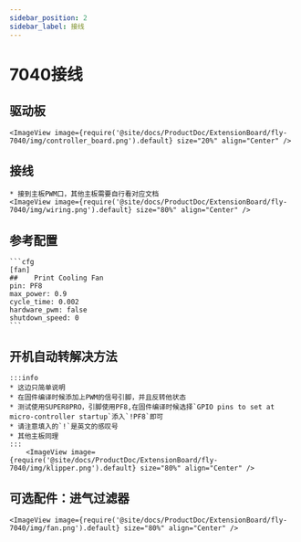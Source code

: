 ```yaml
---
sidebar_position: 2
sidebar_label: 接线
---
```




# 7040接线

## 驱动板

    <ImageView image={require('@site/docs/ProductDoc/ExtensionBoard/fly-7040/img/controller_board.png').default} size="20%" align="Center" />


## 接线

    * 接到主板PWM口，其他主板需要自行看对应文档
    <ImageView image={require('@site/docs/ProductDoc/ExtensionBoard/fly-7040/img/wiring.png').default} size="80%" align="Center" />

## 参考配置

    ```cfg
    [fan]
    ##    Print Cooling Fan 
    pin: PF8
    max_power: 0.9
    cycle_time: 0.002
    hardware_pwm: false
    shutdown_speed: 0
    ```

## 开机自动转解决方法

    :::info
    * 这边只简单说明
    * 在固件编译时候添加上PWM的信号引脚，并且反转他状态
    * 测试使用SUPER8PRO，引脚使用PF8,在固件编译时候选择`GPIO pins to set at micro-controller startup`添入`!PF8`即可
    * 请注意填入的`!`是英文的感叹号
    * 其他主板同理
    :::
        <ImageView image={require('@site/docs/ProductDoc/ExtensionBoard/fly-7040/img/klipper.png').default} size="80%" align="Center" />


## 可选配件：进气过滤器

    <ImageView image={require('@site/docs/ProductDoc/ExtensionBoard/fly-7040/img/fan.png').default} size="80%" align="Center" />

